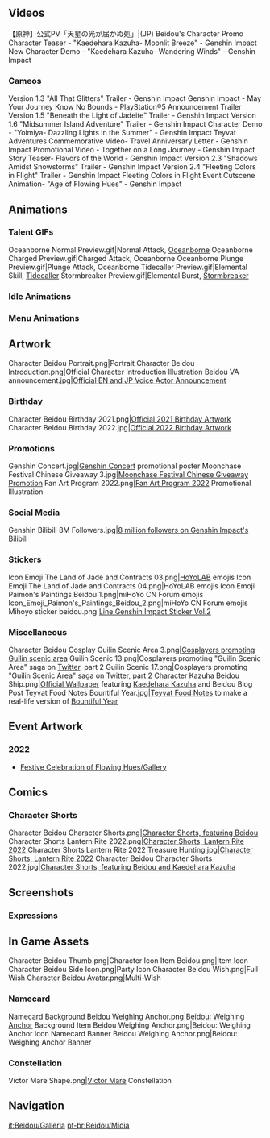 {{CharacterTabs}}<!-- Only media posted by HoYoverse. This includes artwork (made in-house or commissioned) and promotional videos. The exception is GIFs of the character using their talents. Make sure to cite the source.-->
==Videos==
<gallery hideaddbutton="true" captionalign="center">
【原神】公式PV「天星の光が届かぬ処」|(JP) Beidou's Character Promo
Character Teaser - "Kaedehara Kazuha- Moonlit Breeze" - Genshin Impact
New Character Demo - "Kaedehara Kazuha- Wandering Winds" - Genshin Impact
</gallery>
===Cameos===
<gallery hideaddbutton="true" captionalign="center">
Version 1.3 "All That Glitters" Trailer - Genshin Impact
Genshin Impact - May Your Journey Know No Bounds - PlayStation®5 Announcement Trailer
Version 1.5 "Beneath the Light of Jadeite" Trailer - Genshin Impact
Version 1.6 "Midsummer Island Adventure" Trailer - Genshin Impact
Character Demo - "Yoimiya- Dazzling Lights in the Summer" - Genshin Impact
Teyvat Adventures Commemorative Video- Travel Anniversary Letter - Genshin Impact
Promotional Video - Together on a Long Journey - Genshin Impact
Story Teaser- Flavors of the World - Genshin Impact
Version 2.3 "Shadows Amidst Snowstorms" Trailer - Genshin Impact
Version 2.4 "Fleeting Colors in Flight" Trailer - Genshin Impact
Fleeting Colors in Flight Event Cutscene Animation- "Age of Flowing Hues" - Genshin Impact
</gallery>

==Animations==
===Talent GIFs===
<gallery hideaddbutton="true" captionalign="center">
Oceanborne Normal Preview.gif|Normal Attack, [[Oceanborne]]
Oceanborne Charged Preview.gif|Charged Attack, Oceanborne
Oceanborne Plunge Preview.gif|Plunge Attack, Oceanborne
Tidecaller Preview.gif|Elemental Skill, [[Tidecaller]]
Stormbreaker Preview.gif|Elemental Burst, [[Stormbreaker]]
</gallery>

===Idle Animations===
{{Preview
|size=180px
|file1=Idle Beidou 1

|file2=Idle Beidou 2
}}
===Menu Animations===
{{Preview
|size=180px
|file1=Talent Menu Beidou

|file2=Weapon Menu Beidou
}}

==Artwork==
<gallery hideaddbutton="true" captionalign="center">
Character Beidou Portrait.png|Portrait
Character Beidou Introduction.png|Official Character Introduction Illustration
Beidou VA announcement.jpg|[https://twitter.com/GenshinImpact/status/1323822280473010178 Official EN and JP Voice Actor Announcement]
</gallery>

===Birthday===
<gallery hideaddbutton="true" captionalign="center">
Character Beidou Birthday 2021.png|[https://twitter.com/GenshinImpact/status/1360800936076210180 Official 2021 Birthday Artwork]
Character Beidou Birthday 2022.jpg|[https://twitter.com/genshinimpact/status/1493073765386706948 Official 2022 Birthday Artwork]
</gallery>

===Promotions===
<gallery hideaddbutton="true" captionalign="center">
Genshin Concert.jpg|[[Genshin Concert]] promotional poster
Moonchase Festival Chinese Giveaway 3.jpg|[https://bbs.mihoyo.com/ys/article/10241304 Moonchase Festival Chinese Giveaway Promotion]
Fan Art Program 2022.png|[https://www.hoyolab.com/article/1943442 Fan Art Program 2022] Promotional Illustration <!--2022-01-15-->
</gallery>

===Social Media===
<gallery hideaddbutton="true" captionalign="center">
Genshin Bilibili 8M Followers.jpg|[https://t.bilibili.com/581026620367569607 8 million followers on Genshin Impact's Bilibili]<!-- 2021-10-13 -->
</gallery>

===Stickers===
<gallery hideaddbutton="true" captionalign="center">
Icon Emoji The Land of Jade and Contracts 03.png|[[HoYoLAB]] emojis
Icon Emoji The Land of Jade and Contracts 04.png|HoYoLAB emojis
Icon Emoji Paimon's Paintings Beidou 1.png|miHoYo CN Forum emojis
Icon_Emoji_Paimon's_Paintings_Beidou_2.png|miHoYo CN Forum emojis
Mihoyo sticker beidou.png|[https://store.line.me/stickershop/product/14369332/en Line Genshin Impact Sticker Vol.2]
</gallery>

===Miscellaneous===
<gallery hideaddbutton="true" captionalign="center">
Character Beidou Cosplay Guilin Scenic Area 3.png|[https://genshin.hoyoverse.com/en/news/detail/6810 Cosplayers promoting Guilin scenic area] <!--2020-11-18-->
Guilin Scenic 13.png|Cosplayers promoting "Guilin Scenic Area" saga on [https://twitter.com/genshinimpact/status/1330103667949756418 Twitter], part 2 <!--2020-11-20-->
Guilin Scenic 17.png|Cosplayers promoting "Guilin Scenic Area" saga on Twitter, part 2 <!--2020-11-20-->
Character Kazuha Beidou Ship.png|[https://t.bilibili.com/542713497747206611?tab=2 Official Wallpaper] featuring [[Kaedehara Kazuha]] and Beidou
Blog Post Teyvat Food Notes Bountiful Year.jpg|[[Teyvat Food Notes]] to make a real-life version of [[Bountiful Year]]<!--2022-01-31-->
</gallery>

==Event Artwork==
===2022===
*[[Festive Celebration of Flowing Hues/Gallery]]<!--2022-01-29-->

==Comics==
===Character Shorts===
<gallery hideaddbutton="true" captionalign="center">
Character Beidou Character Shorts.png|[https://www.hoyolab.com/article/186731 Character Shorts, featuring Beidou]
Character Shorts Lantern Rite 2022.png|[https://twitter.com/GenshinImpact/status/1487999076503363587 Character Shorts, Lantern Rite 2022] <!--2022-01-31-->
Character Shorts Lantern Rite 2022 Treasure Hunting.jpg|[https://twitter.com/GenshinImpact/status/1489811017357946882 Character Shorts, Lantern Rite 2022] <!--2022-02-05-->
Character Beidou Character Shorts 2022.jpg|[https://twitter.com/genshinimpact/status/1493073765219057664 Character Shorts, featuring Beidou and Kaedehara Kazuha] <!--2022-02-14-->
</gallery>

==Screenshots==
===Expressions===
{{Character Expression
|character   = Beidou
|expression1 = Default
|expression2 = Happy
|expression3 = Confident
}}

==In Game Assets==
<gallery hideaddbutton="true" captionalign="center">
Character Beidou Thumb.png|Character Icon
Item Beidou.png|Item Icon
Character Beidou Side Icon.png|Party Icon
Character Beidou Wish.png|Full Wish
Character Beidou Avatar.png|Multi-Wish
</gallery>

===Namecard===
<gallery hideaddbutton="true" captionalign="center">
Namecard Background Beidou Weighing Anchor.png|[[Beidou: Weighing Anchor]] Background
Item Beidou Weighing Anchor.png|Beidou: Weighing Anchor Icon
Namecard Banner Beidou Weighing Anchor.png|Beidou: Weighing Anchor Banner
</gallery>

===Constellation===
<gallery hideaddbutton="true" captionalign="center">
Victor Mare Shape.png|[[Victor Mare]] Constellation
</gallery>
<!--
==References==
{{Reflist}}-->

==Navigation==
{{Character Navbox|link type=media}}
[[it:Beidou/Galleria]]
[[pt-br:Beidou/Mídia]]